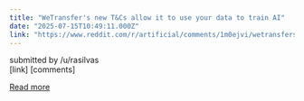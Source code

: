 ```yaml
---
title: "WeTransfer's new T&Cs allow it to use your data to train AI"
date: "2025-07-15T10:49:11.000Z"
link: "https://www.reddit.com/r/artificial/comments/1m0ejvi/wetransfers_new_tcs_allow_it_to_use_your_data_to/"
---
```


submitted by    /u/rasilvas  
 [link]   [comments]

[Read more](https://www.reddit.com/r/artificial/comments/1m0ejvi/wetransfers_new_tcs_allow_it_to_use_your_data_to/)
